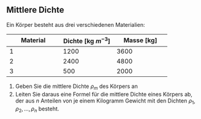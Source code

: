 ## Mittlere Dichte

Ein Körper besteht aus drei verschiedenen Materialien:

| Material | Dichte [kg $m^{-3}$]| Masse [kg] |
|------------------------|------------------------|------------------------|
| 1 | 1200 | 3600 |
| 2 | 2400 | 4800 |
| 3 | 500 | 2000 |

1.  Geben Sie die mittlere Dichte $\rho_m$ des Körpers an
2.  Leiten Sie daraus eine Formel für die mittlere Dichte eines Körpers ab, der aus $n$ Anteilen von je einem Kilogramm Gewicht mit den Dichten $\rho_1, \rho_2, \dots, \rho_n$ besteht.
